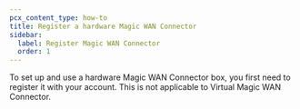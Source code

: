 ```yaml
---
pcx_content_type: how-to
title: Register a hardware Magic WAN Connector
sidebar:
  label: Register Magic WAN Connector
  order: 1
---
```



To set up and use a hardware Magic WAN Connector box, you first need to register it with your account. This is not applicable to Virtual Magic WAN Connector.

<Render file="register-hardware-appliance" product="networking-services/mconn" />